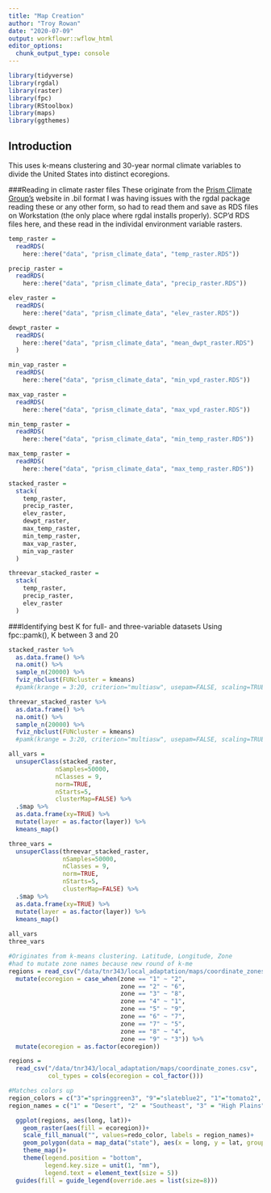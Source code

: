 ```yaml
---
title: "Map Creation"
author: "Troy Rowan"
date: "2020-07-09"
output: workflowr::wflow_html
editor_options:
  chunk_output_type: console
---
```


```r
library(tidyverse)
library(rgdal)
library(raster)
library(fpc)
library(RStoolbox)
library(maps)
library(ggthemes)
```


## Introduction
This uses k-means clustering and 30-year normal climate variables to divide the United States into distinct ecoregions.



###Reading in climate raster files
These originate from the [Prism Climate Group's](https://prism.oregonstate.edu/normals/) website in .bil format 
I was having issues with the rgdal package reading these or any other form, so had to read them and save as RDS files on Workstation (the only place where rgdal installs properly). SCP'd RDS files here, and these read in the individal environment variable rasters. 
```r
temp_raster = 
  readRDS(
    here::here("data", "prism_climate_data", "temp_raster.RDS"))

precip_raster = 
  readRDS(
    here::here("data", "prism_climate_data", "precip_raster.RDS"))

elev_raster = 
  readRDS(
    here::here("data", "prism_climate_data", "elev_raster.RDS"))

dewpt_raster = 
  readRDS(
    here::here("data", "prism_climate_data", "mean_dwpt_raster.RDS")
  )

min_vap_raster = 
  readRDS(
    here::here("data", "prism_climate_data", "min_vpd_raster.RDS"))

max_vap_raster = 
  readRDS(
    here::here("data", "prism_climate_data", "max_vpd_raster.RDS"))

min_temp_raster = 
  readRDS(
    here::here("data", "prism_climate_data", "min_temp_raster.RDS"))

max_temp_raster = 
  readRDS(
    here::here("data", "prism_climate_data", "max_temp_raster.RDS"))
```

```r
stacked_raster = 
  stack(
    temp_raster,
    precip_raster,
    elev_raster,
    dewpt_raster,
    max_temp_raster,
    min_temp_raster,
    max_vap_raster,
    min_vap_raster
  ) 

threevar_stacked_raster = 
  stack(
    temp_raster,
    precip_raster,
    elev_raster
  )

```

###Identifying best K for full- and three-variable datasets
Using fpc::pamk(), K between 3 and 20
```r
stacked_raster %>% 
  as.data.frame() %>% 
  na.omit() %>% 
  sample_n(20000) %>% 
  fviz_nbclust(FUNcluster = kmeans)
  #pamk(krange = 3:20, criterion="multiasw", usepam=FALSE, scaling=TRUE)

threevar_stacked_raster %>% 
  as.data.frame() %>% 
  na.omit() %>% 
  sample_n(20000) %>% 
  fviz_nbclust(FUNcluster = kmeans)
  #pamk(krange = 3:20, criterion="multiasw", usepam=FALSE, scaling=TRUE)
```


```r
all_vars = 
  unsuperClass(stacked_raster,
             nSamples=50000, 
             nClasses = 9, 
             norm=TRUE, 
             nStarts=5, 
             clusterMap=FALSE) %>% 
  .$map %>% 
  as.data.frame(xy=TRUE) %>% 
  mutate(layer = as.factor(layer)) %>% 
  kmeans_map()

three_vars = 
  unsuperClass(threevar_stacked_raster,
               nSamples=50000, 
               nClasses = 9, 
               norm=TRUE, 
               nStarts=5, 
               clusterMap=FALSE) %>% 
  .$map %>% 
  as.data.frame(xy=TRUE) %>% 
  mutate(layer = as.factor(layer)) %>% 
  kmeans_map()
  
all_vars
three_vars

```



```r
#Originates from k-means clustering. Latitude, Longitude, Zone 
#had to mutate zone names because new round of k-me
regions = read_csv("/data/tnr343/local_adaptation/maps/coordinate_zones.csv") %>% 
  mutate(ecoregion = case_when(zone == "1" ~ "2",
                               zone == "2" ~ "6",
                               zone == "3" ~ "8",
                               zone == "4" ~ "1",
                               zone == "5" ~ "9",
                               zone == "6" ~ "7",
                               zone == "7" ~ "5",
                               zone == "8" ~ "4",
                               zone == "9" ~ "3")) %>% 
  mutate(ecoregion = as.factor(ecoregion))

regions = 
  read_csv("/data/tnr343/local_adaptation/maps/coordinate_zones.csv",
           col_types = cols(ecoregion = col_factor()))

#Matches colors up 
region_colors = c("3"="springgreen3", "9"="slateblue2", "1"="tomato2", "5"="goldenrod1", "6"="gray50", "8"="gray17", "4"="brown", "2"="darkslategray4", "7"="deeppink3")
region_names = c("1" = "Desert", "2" = "Southeast", "3" = "High Plains", "4" = "Rainforest", "5" = "Arid Prairie", "6" = "Foothills", "7" = "Forested\nMountains", "8" = "Fescue Belt", "9" = "Upper Midwest &\nNortheast")

  ggplot(regions, aes(long, lat))+
    geom_raster(aes(fill = ecoregion))+
    scale_fill_manual("", values=redo_color, labels = region_names)+
    geom_polygon(data = map_data("state"), aes(x = long, y = lat, group = group), color = "black", fill = NA)+
    theme_map()+
    theme(legend.position = "bottom",
          legend.key.size = unit(1, "mm"),
          legend.text = element_text(size = 5))
  guides(fill = guide_legend(override.aes = list(size=8)))
```

